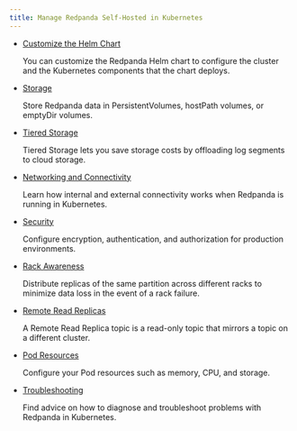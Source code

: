 ```yaml
---
title: Manage Redpanda Self-Hosted in Kubernetes
---
```


<head>
    <meta name="title" content="Manage Redpanda Self-Hosted in Kubernetes | Redpanda Docs"/>
    <meta name="description" content="Manage Self-Hosted Redpanda in Kubernetes."/>
</head>

- [Customize the Helm Chart](../kubernetes/configure-helm-chart)

    You can customize the Redpanda Helm chart to configure the cluster and the Kubernetes components that the chart deploys.

- [Storage](../kubernetes/configure-storage)

    Store Redpanda data in PersistentVolumes, hostPath volumes, or emptyDir volumes.

- [Tiered Storage](../kubernetes/tiered-storage)
    
    Tiered Storage lets you save storage costs by offloading log segments to cloud storage.

- [Networking and Connectivity](../kubernetes/networking/networking-and-connectivity)

    Learn how internal and external connectivity works when Redpanda is running in Kubernetes.

- [Security](../kubernetes/security)

    Configure encryption, authentication, and authorization for production environments.

- [Rack Awareness](../kubernetes/kubernetes-rack-awareness)

    Distribute replicas of the same partition across different racks to minimize data loss in the event of a rack failure.

- [Remote Read Replicas](../kubernetes/remote-read-replicas)

    A Remote Read Replica topic is a read-only topic that mirrors a topic on a different cluster.
    
- [Pod Resources](../kubernetes/manage-resources)

    Configure your Pod resources such as memory, CPU, and storage.

- [Troubleshooting](../kubernetes/troubleshooting/troubleshoot)

    Find advice on how to diagnose and troubleshoot problems with Redpanda in Kubernetes.

